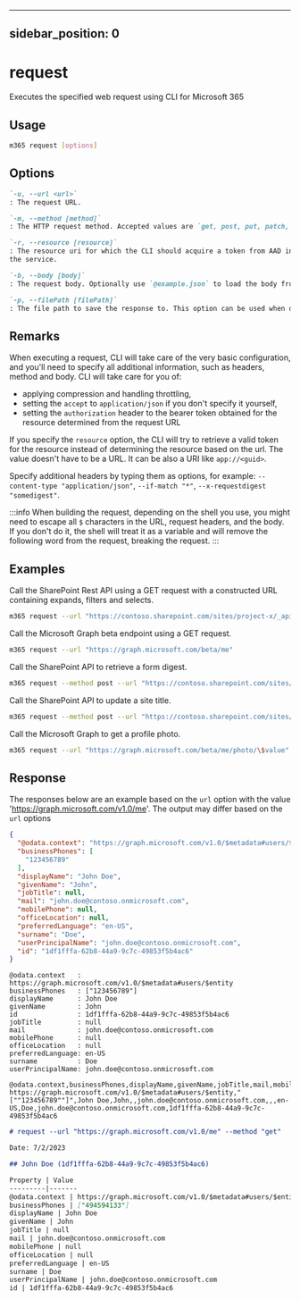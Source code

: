 
---
sidebar_position: 0
---

# request

Executes the specified web request using CLI for Microsoft 365

## Usage

```sh
m365 request [options]
```

## Options

```md defintion-list
`-u, --url <url>`
: The request URL.

`-m, --method [method]`
: The HTTP request method. Accepted values are `get, post, put, patch, delete, head, options`. The default value is `get`.

`-r, --resource [resource]`
: The resource uri for which the CLI should acquire a token from AAD in order to access
the service.

`-b, --body [body]`
: The request body. Optionally use `@example.json` to load the body from a file.

`-p, --filePath [filePath]`
: The file path to save the response to. This option can be used when downloading files.
```

<Global />

## Remarks

When executing a request, CLI will take care of the very basic configuration, and you'll need to specify all additional information, such as headers, method and body. CLI will take care for you of:

- applying compression and handling throttling,
- setting the `accept` to `application/json` if you don't specify it yourself,
- setting the `authorization` header to the bearer token obtained for the resource determined from the request URL

If you specify the `resource` option, the CLI will try to retrieve a valid token for the resource instead of determining the resource based on the url. The value doesn't have to be a URL. It can be also a URI like `app://<guid>`.

Specify additional headers by typing them as options, for example: `--content-type "application/json"`, `--if-match "*"`, `--x-requestdigest "somedigest"`.

:::info
When building the request, depending on the shell you use, you might need to escape all `$` characters in the URL, request headers, and the body. If you don't do it, the shell will treat it as a variable and will remove the following word from the request, breaking the request.
:::

## Examples

Call the SharePoint Rest API using a GET request with a constructed URL containing expands, filters and selects.

```sh
m365 request --url "https://contoso.sharepoint.com/sites/project-x/_api/web/siteusers?\$filter=IsShareByEmailGuestUser eq true&\$expand=Groups&\$select=Title,LoginName,Email,Groups/LoginName" --accept "application/json;odata=nometadata"
```

Call the Microsoft Graph beta endpoint using a GET request.

```sh
m365 request --url "https://graph.microsoft.com/beta/me"
```

Call the SharePoint API to retrieve a form digest.

```sh
m365 request --method post --url "https://contoso.sharepoint.com/sites/project-x/_api/contextinfo"
```

Call the SharePoint API to update a site title.

```sh
m365 request --method post --url "https://contoso.sharepoint.com/sites/project-x/_api/web" --body '{ "Title": "New title" }' --content-type "application/json" --x-http-method "PATCH"
```

Call the Microsoft Graph to get a profile photo.

```sh
m365 request --url "https://graph.microsoft.com/beta/me/photo/\$value" --filePath ./profile-pic.jpg
```

## Response

The responses below are an example based on the `url` option with the value 'https://graph.microsoft.com/v1.0/me'. The output may differ based on the `url` options

<Tabs>
  <TabItem value="json" label="JSON">

  ```json
  {
    "@odata.context": "https://graph.microsoft.com/v1.0/$metadata#users/$entity",
    "businessPhones": [
      "123456789"
    ],
    "displayName": "John Doe",
    "givenName": "John",
    "jobTitle": null,
    "mail": "john.doe@contoso.onmicrosoft.com",
    "mobilePhone": null,
    "officeLocation": null,
    "preferredLanguage": "en-US",
    "surname": "Doe",
    "userPrincipalName": "john.doe@contoso.onmicrosoft.com",
    "id": "1df1fffa-62b8-44a9-9c7c-49853f5b4ac6"
  }
  ```

  </TabItem>
  <TabItem value="text" label="Text">

  ```text
  @odata.context   : https://graph.microsoft.com/v1.0/$metadata#users/$entity
  businessPhones   : ["123456789"]
  displayName      : John Doe
  givenName        : John
  id               : 1df1fffa-62b8-44a9-9c7c-49853f5b4ac6
  jobTitle         : null
  mail             : john.doe@contoso.onmicrosoft.com
  mobilePhone      : null
  officeLocation   : null
  preferredLanguage: en-US
  surname          : Doe
  userPrincipalName: john.doe@contoso.onmicrosoft.com
  ```

  </TabItem>
  <TabItem value="csv" label="CSV">

  ```csv
  @odata.context,businessPhones,displayName,givenName,jobTitle,mail,mobilePhone,officeLocation,preferredLanguage,surname,userPrincipalName,id
  https://graph.microsoft.com/v1.0/$metadata#users/$entity,"[""123456789""]",John Doe,John,,john.doe@contoso.onmicrosoft.com,,,en-US,Doe,john.doe@contoso.onmicrosoft.com,1df1fffa-62b8-44a9-9c7c-49853f5b4ac6
  ```

  </TabItem>
  <TabItem value="md" label="Markdown">

  ```md
  # request --url "https://graph.microsoft.com/v1.0/me" --method "get"

  Date: 7/2/2023

  ## John Doe (1df1fffa-62b8-44a9-9c7c-49853f5b4ac6)

  Property | Value
  ---------|-------
  @odata.context | https://graph.microsoft.com/v1.0/$metadata#users/$entity
  businessPhones | ["494594133"]
  displayName | John Doe
  givenName | John
  jobTitle | null
  mail | john.doe@contoso.onmicrosoft.com
  mobilePhone | null
  officeLocation | null
  preferredLanguage | en-US
  surname | Doe
  userPrincipalName | john.doe@contoso.onmicrosoft.com
  id | 1df1fffa-62b8-44a9-9c7c-49853f5b4ac6
  ```

  </TabItem>
</Tabs>
